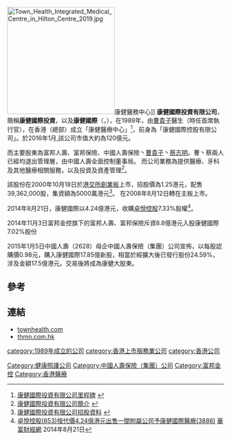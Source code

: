 [[File:Town_Health_Integrated_Medical_Centre_in_Hilton_Centre_2019.jpg|250px]]康健醫務中心]]
'''康健國際投資有限公司'''，簡稱'''康健國際投資'''，以及'''康健國際'''（{{lang-en|Town Health International Investments Limited}}，{{hkex|3886}}），在1989年，由[[曹貴子|曹貴子]]醫生（時任首席執行官），在香港（總部）成立「康健醫療中心」<ref>[http://www.townhealth.com/aboutus04.asp 康健國際投資有限公司里程碑] {{webarchive|url=https://web.archive.org/web/20130927164145/http://www.townhealth.com/aboutus04.asp |date=2013-09-27 }}</ref>，前身為「康健國際控股有限公司」。於2016年1月,該公司市值大約為120億元。

而主要股東為富邦人壽、富邦保險、中國人壽保險丶[[曹貴子|曹貴子]]丶[[蔡志明|蔡志明]]。曹丶蔡兩人已經均退出管理層，由中國人壽全面控制董事局。
而公司業務為提供醫療、牙科及其他醫療相關服務，以及投資及資產管理<ref>[http://www.townhealth.com/aboutus01.asp 康健國際投資有限公司簡介] {{webarchive|url=https://web.archive.org/web/20130927164059/http://www.townhealth.com/aboutus01.asp |date=2013-09-27 }}</ref>。

該股份在2000年10月18日於[[港交所|港交所]][[香港創業板|創業板]]上市，招股價為1.25港元，配售39,362,000股，集資額為5000萬港元<ref>[http://www.townhealth.com/fr_doc.asp?v1=&v2=%E6%8B%9B%E8%82%A1%E7%AB%A0%E7%A8%8B%20&v3=%E5%B0%81%E9%9D%A2&v4=tc_8138pro-20001009chap01.pdf 康健國際投資有限公司招股資料] {{webarchive|url=https://web.archive.org/web/20130927164055/http://www.townhealth.com/fr_doc.asp?v1=&v2=%E6%8B%9B%E8%82%A1%E7%AB%A0%E7%A8%8B%20&v3=%E5%B0%81%E9%9D%A2&v4=tc_8138pro-20001009chap01.pdf |date=2013-09-27 }}</ref>。 在2008年8月12日轉在主板上市。

2014年8月21日，康健國際以4.24億港元，收購[[卓悅控股|卓悅控股]]7.33%股權<ref>[http://www.quamnet.com/newscontent.action?articleId=3777469 卓悅控股(653)按代價4.24億港元出售一間附屬公司予康健國際醫療(3886)] {{Wayback|url=http://www.quamnet.com/newscontent.action?articleId=3777469 |date=20140903102033 }}[[華富財經網|華富財經網]] 2014年8月21日</ref>。

2014年11月3日富邦金控旗下的富邦人壽、富邦保險斥資8.8億港元入股康健國際7.02%股份

2015年1月5日中國人壽（2628）母企中國人壽保險（集團）公司宣佈，以每股認購價0.98元，購入康健國際17.85億新股，相當於經擴大後已發行股份24.59%，涉及金額17.5億港元。交易後將成為康健大股東。

==參考==
{{reflist}}

==連結==
*[http://www.townhealth.com townhealth.com] {{Wayback|url=http://www.townhealth.com/ |date=20110203095830 }}
*[http://www.thmn.com.hk thmn.com.hk] {{Wayback|url=http://www.thmn.com.hk/ |date=20201023055823 }}

[[category:1989年成立的公司|category:1989年成立的公司]]
[[category:香港上市服務業公司|category:香港上市服務業公司]]
[[Category:健康照護公司|Category:健康照護公司]]
[[category:香港公司|category:香港公司]]
[[Category:中國人壽保險（集團）公司|Category:中國人壽保險（集團）公司]]
[[Category:富邦金控|Category:富邦金控]]
[[Category:香港醫療|Category:香港醫療]]